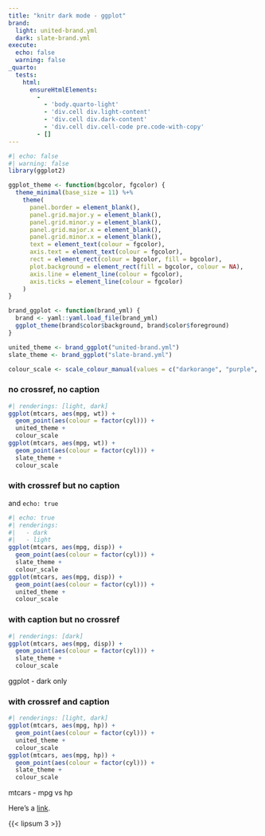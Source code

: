 ```yaml
---
title: "knitr dark mode - ggplot"
brand:
  light: united-brand.yml
  dark: slate-brand.yml
execute:
  echo: false
  warning: false
_quarto:
  tests:
    html:
      ensureHtmlElements:
        -
          - 'body.quarto-light'
          - 'div.cell div.light-content'
          - 'div.cell div.dark-content'
          - 'div.cell div.cell-code pre.code-with-copy'
        - []
---
```


```r
#| echo: false
#| warning: false
library(ggplot2)

ggplot_theme <- function(bgcolor, fgcolor) {
  theme_minimal(base_size = 11) %+%
    theme(
      panel.border = element_blank(),
      panel.grid.major.y = element_blank(),
      panel.grid.minor.y = element_blank(),
      panel.grid.major.x = element_blank(),
      panel.grid.minor.x = element_blank(),
      text = element_text(colour = fgcolor),
      axis.text = element_text(colour = fgcolor),
      rect = element_rect(colour = bgcolor, fill = bgcolor),
      plot.background = element_rect(fill = bgcolor, colour = NA),
      axis.line = element_line(colour = fgcolor),
      axis.ticks = element_line(colour = fgcolor)
    )
}

brand_ggplot <- function(brand_yml) {
  brand <- yaml::yaml.load_file(brand_yml)
  ggplot_theme(brand$color$background, brand$color$foreground)
}

united_theme <- brand_ggplot("united-brand.yml")
slate_theme <- brand_ggplot("slate-brand.yml")

colour_scale <- scale_colour_manual(values = c("darkorange", "purple", "cyan4"))
```

### no crossref, no caption

```r
#| renderings: [light, dark]
ggplot(mtcars, aes(mpg, wt)) +
  geom_point(aes(colour = factor(cyl))) +
  united_theme +
  colour_scale
ggplot(mtcars, aes(mpg, wt)) +
  geom_point(aes(colour = factor(cyl))) +
  slate_theme +
  colour_scale
```

### with crossref but no caption

and `echo: true`

::: {#fig-ggplot}

```r
#| echo: true
#| renderings:
#|   - dark
#|   - light
ggplot(mtcars, aes(mpg, disp)) +
  geom_point(aes(colour = factor(cyl))) +
  slate_theme +
  colour_scale
ggplot(mtcars, aes(mpg, disp)) +
  geom_point(aes(colour = factor(cyl))) +
  united_theme +
  colour_scale
```

:::


### with caption but no crossref

<div>

```r
#| renderings: [dark]
ggplot(mtcars, aes(mpg, disp)) +
  geom_point(aes(colour = factor(cyl))) +
  slate_theme +
  colour_scale
```

ggplot - dark only

</div>


### with crossref and caption

::: {#fig-ggplot-mpg-hp}
```r
#| renderings: [light, dark]
ggplot(mtcars, aes(mpg, hp)) +
  geom_point(aes(colour = factor(cyl))) +
  united_theme +
  colour_scale
ggplot(mtcars, aes(mpg, hp)) +
  geom_point(aes(colour = factor(cyl))) +
  slate_theme +
  colour_scale
```

mtcars - mpg vs hp
:::

Here's a [link](https://example.com).

{{< lipsum 3 >}}